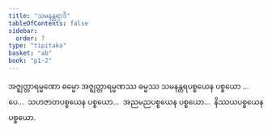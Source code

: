 ```yaml
---
title: "သမနန္တရာဒိ"
tableOfContents: false
sidebar:
  order: 7
type: "tipitaka"
basket: "ab"
book: "p1-2"
---
```



<DynamicBreadcrumb />

<Division number="18" book="p1-2" e="ch" v="37" p="460">

<Paragraph number="2904" book="p1-2">
အဇ္ဈတ္တာရမ္မဏော ဓမ္မော အဇ္ဈတ္တာရမ္မဏဿ ဓမ္မဿ သမနန္တရပစ္စယေန ပစ္စယော …ပေ…  သဟဇာတပစ္စယေန ပစ္စယော…  အညမညပစ္စယေန ပစ္စယော…  နိဿယပစ္စယေန ပစ္စယော.
</Paragraph>
</Division>